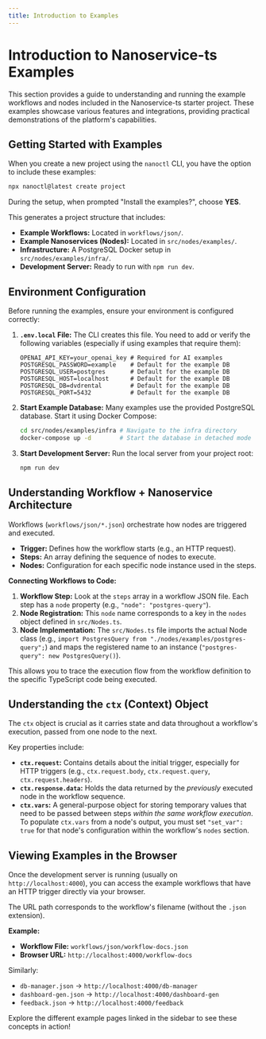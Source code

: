 ```yaml
---
title: Introduction to Examples
---
```


# Introduction to Nanoservice-ts Examples

This section provides a guide to understanding and running the example workflows and nodes included in the Nanoservice-ts starter project. These examples showcase various features and integrations, providing practical demonstrations of the platform's capabilities.

## Getting Started with Examples

When you create a new project using the `nanoctl` CLI, you have the option to include these examples:

```bash
npx nanoctl@latest create project
```

During the setup, when prompted "Install the examples?", choose **YES**.

This generates a project structure that includes:

- **Example Workflows:** Located in `workflows/json/`.
- **Example Nanoservices (Nodes):** Located in `src/nodes/examples/`.
- **Infrastructure:** A PostgreSQL Docker setup in `src/nodes/examples/infra/`.
- **Development Server:** Ready to run with `npm run dev`.

## Environment Configuration

Before running the examples, ensure your environment is configured correctly:

1.  **`.env.local` File:** The CLI creates this file. You need to add or verify the following variables (especially if using examples that require them):
    ```dotenv
    OPENAI_API_KEY=your_openai_key # Required for AI examples
    POSTGRESQL_PASSWORD=example    # Default for the example DB
    POSTGRESQL_USER=postgres       # Default for the example DB
    POSTGRESQL_HOST=localhost      # Default for the example DB
    POSTGRESQL_DB=dvdrental        # Default for the example DB
    POSTGRESQL_PORT=5432           # Default for the example DB
    ```
2.  **Start Example Database:** Many examples use the provided PostgreSQL database. Start it using Docker Compose:
    ```bash
    cd src/nodes/examples/infra # Navigate to the infra directory
    docker-compose up -d        # Start the database in detached mode
    ```
3.  **Start Development Server:** Run the local server from your project root:
    ```bash
    npm run dev
    ```

## Understanding Workflow + Nanoservice Architecture

Workflows (`workflows/json/*.json`) orchestrate how nodes are triggered and executed.

- **Trigger:** Defines how the workflow starts (e.g., an HTTP request).
- **Steps:** An array defining the sequence of nodes to execute.
- **Nodes:** Configuration for each specific node instance used in the steps.

**Connecting Workflows to Code:**

1.  **Workflow Step:** Look at the `steps` array in a workflow JSON file. Each step has a `node` property (e.g., `"node": "postgres-query"`).
2.  **Node Registration:** This `node` name corresponds to a key in the `nodes` object defined in `src/Nodes.ts`.
3.  **Node Implementation:** The `src/Nodes.ts` file imports the actual Node class (e.g., `import PostgresQuery from "./nodes/examples/postgres-query";`) and maps the registered name to an instance (`"postgres-query": new PostgresQuery()`).

This allows you to trace the execution flow from the workflow definition to the specific TypeScript code being executed.

## Understanding the `ctx` (Context) Object

The `ctx` object is crucial as it carries state and data throughout a workflow's execution, passed from one node to the next.

Key properties include:

- **`ctx.request`:** Contains details about the initial trigger, especially for HTTP triggers (e.g., `ctx.request.body`, `ctx.request.query`, `ctx.request.headers`).
- **`ctx.response.data`:** Holds the data returned by the *previously* executed node in the workflow sequence.
- **`ctx.vars`:** A general-purpose object for storing temporary values that need to be passed between steps *within the same workflow execution*. To populate `ctx.vars` from a node's output, you must set `"set_var": true` for that node's configuration within the workflow's `nodes` section.

## Viewing Examples in the Browser

Once the development server is running (usually on `http://localhost:4000`), you can access the example workflows that have an HTTP trigger directly via your browser.

The URL path corresponds to the workflow's filename (without the `.json` extension).

**Example:**

- **Workflow File:** `workflows/json/workflow-docs.json`
- **Browser URL:** `http://localhost:4000/workflow-docs`

Similarly:

- `db-manager.json` -> `http://localhost:4000/db-manager`
- `dashboard-gen.json` -> `http://localhost:4000/dashboard-gen`
- `feedback.json` -> `http://localhost:4000/feedback`

Explore the different example pages linked in the sidebar to see these concepts in action!
